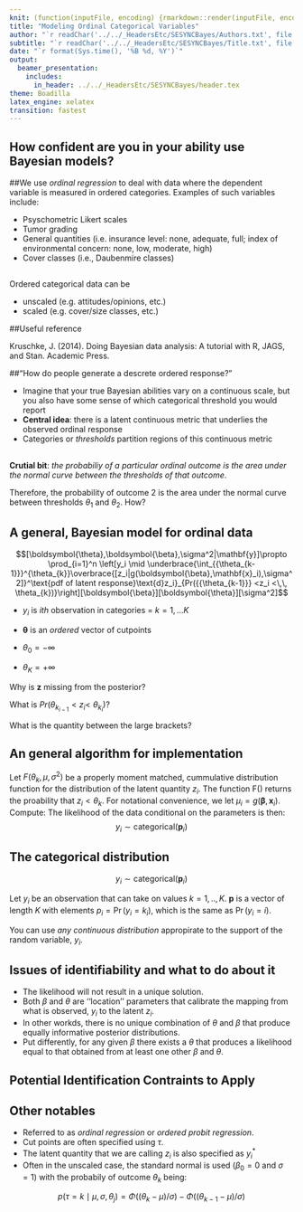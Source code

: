 ```yaml
---
knit: (function(inputFile, encoding) {rmarkdown::render(inputFile, encoding = encoding, output_dir = "../../content/lectures/")})
title: "Modeling Ordinal Categorical Variables"
author: "`r readChar('../../_HeadersEtc/SESYNCBayes/Authors.txt', file.info('../../_HeadersEtc/SESYNCBayes/Authors.txt')$size)`"
subtitle: "`r readChar('../../_HeadersEtc/SESYNCBayes/Title.txt', file.info('../../_HeadersEtc/SESYNCBayes/Title.txt')$size)`"
date: "`r format(Sys.time(), '%B %d, %Y')`"
output: 
  beamer_presentation:
    includes:
      in_header: ../../_HeadersEtc/SESYNCBayes/header.tex
theme: Boadilla
latex_engine: xelatex
transition: fastest
---
```


## How confident are you in your ability use Bayesian models?

\centerline{\includegraphics[scale=.25]{../../_Graphics/OrdinalExample}}

##We use *ordinal regression* to deal with data where the dependent variable is measured in ordered categories. Examples of such variables include:

- Psyschometric Likert scales 
- Tumor grading
- General quantities (i.e. insurance level: none, adequate, full; index of environmental concern: none, low, moderate, high)
- Cover classes (i.e., Daubenmire classes)


## 

Ordered categorical data can be 

- unscaled (e.g. attitudes/opinions, etc.)
- scaled (e.g. cover/size classes, etc.)

##Useful reference
\vspace{.5cm}
\centerline{\includegraphics[scale=.5]{../../_Graphics/puppies}}

Kruschke, J. (2014). Doing Bayesian data analysis: A tutorial with R, JAGS, and Stan. Academic Press.

##"How do people generate a descrete ordered response?"

- Imagine that your true Bayesian abilities vary on a continuous scale, but you also have some sense of which categorical threshold you would report
- **Central idea**: there is a latent continuous metric that underlies the observed ordinal response
- Categories or _thresholds_ partition regions of this continuous metric



##

\centerline{\includegraphics[scale=.9]{../../_Graphics/OData3}}
\vspace{-1cm}

**Crutial bit**: _the probabiliy of a particular ordinal outcome is the area under the normal curve between the thresholds of that outcome_. 

Therefore, the probability of outcome 2 is the area under the normal curve between thresholds $\theta_1$ and $\theta_2$. How?

## A general, Bayesian model for ordinal data

$$[\boldsymbol{\theta},\boldsymbol{\beta},\sigma^2|\mathbf{y}]\propto \prod_{i=1}^n \left[y_i \mid \underbrace{\int_{{\theta_{k-1}}}^{\theta_{k}}\overbrace{[z_i|g(\boldsymbol{\beta},\mathbf{x}_i),\sigma^2]}^\text{pdf of latent response}\text{d}z_i}_{Pr({{\theta_{k-1}}} <z_i <\,\, \theta_{k})}\right][\boldsymbol{\beta}][\boldsymbol{\theta}][\sigma^2]$$

- $y_i$ is $ith$ observation in categories = $k=1,...K$

- $\boldsymbol{\theta}$ is an *ordered* vector of cutpoints

- $\theta_0=-\infty$

- $\theta_K=+\infty$

Why is $\boldsymbol{z}$ missing from the posterior?

<!-- because it is integrated out --->

What is $Pr(\theta_{k_{i-1}} <z_i <\,\, \theta_{k_i})$?

<!-- it is the probability that the latent response falls between the lower and upper cutpoint for y_i = k. --->

What is the quantity between the large brackets?

<!-- The likelihood --->

## An general algorithm for implementation
Let $F(\theta_k,\mu,\sigma^2)$ be a properly moment matched, cummulative distribution function for the distribution of the latent quantity $z_i$. The function F() returns the proability that $z_i<\theta_k$. For notational convenience, we let $\mu_i=g(\boldsymbol{\beta},\mathbf{x}_i)$.
\vspace{-.3cm}
Compute:
\begin{align}
p[1,i] &= F(\theta_{1},\mu_i,\sigma^2)\\
p[2,i] &= F(\theta_{2},\mu_i,\sigma^2) -  F(\theta_{1},\mu,\sigma^2)\\
.\\
.\\
p[K-1] &= F(\theta_{K-1},\mu,\sigma^2) -  F(\theta_{K-2},\mu,\sigma^2)\\
p[K] &= 1 - F(\theta_{K},\mu,\sigma^2)
\end{align}
The likelihood of the data conditional on the parameters is then:
$$y_i\sim\text{categorical}(\mathbf{p}_i)$$

##  The categorical distribution

$$y_i\sim\text{categorical}(\mathbf{p}_i)$$


Let $y_i$ be an observation that can take on values $k=1,..,K$. $\mathbf{p}$ is a vector of length $K$ with elements $p_i=\Pr(y_i=k_i)$, which is the same as $\Pr(y_i=i)$.

You can use _any continuous distribution_ appropirate to the support of the random variable, $y_i$.

## Issues of identifiability and what to do about it

\centerline{\includegraphics[scale=.9]{../../_Graphics/OData4}}
\vspace{-1cm}

- The likelihood will not result in a unique solution. 
- Both $\beta$ and $\theta$ are ‘‘location’’ parameters that calibrate the mapping from what is observed, $y_i$ to the latent $z_i$.
- In other workds, there is no unique combination of $\theta$ and $\beta$ that produce equally informative posterior distributions.
- Put differently, for any given $\beta$ there exists a $\theta$ that produces a likelihood equal to that obtained from at least one other $\beta$ and $\theta$.

## Potential Identification Contraints to Apply

\begin{center}
\begin{tabular}{ c | c c c } 
 Options & $\beta$ & $\sigma$ & $\theta$ \\
 \hline
  1 & unconstrained & fixed & fix one of $\theta_j$ \\
  2 & drop intercept, $\beta_0$ & fixed & unconstrained \\
  3 & unconstrained & unconstrained & fix two of $\theta_j$ \\
 \hline
\end{tabular}
\end{center}

## 

\centerline{\includegraphics[scale=.29]{../../_Graphics/UnscaledModelDAG}}

## 

\centerline{\includegraphics[scale=.29]{../../_Graphics/ScaledModelDAG}}

## Other notables

- Referred to as _ordinal regression_ or _ordered probit regression_.
- Cut points are often specified using $\tau$.
- The latent quantity that we are calling $z_i$ is also specified as $y_i^*$
- Often in the unscaled case, the standard normal is used ($\beta_0 = 0$ and $\sigma = 1$) with the probabily of outcome $\theta_k$ being:

$$p(\tau=k\mid\mu,\sigma,{\theta_j}) = \Phi((\theta_k-\mu)/\sigma) - \Phi((\theta_{k-1}-\mu)/\sigma)$$

## 

\centerline{\includegraphics[scale=.4]{../../_Graphics/KruschkeTable}}

